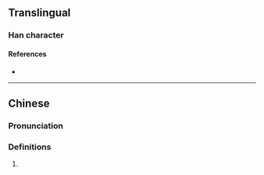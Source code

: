 {{character info/new}}
==Translingual==

===Han character===
{{Han char|rn=85|rad=水|as=20|sn=23|four=|canj=EFBF|ids=⿰氵黨}}

====References====
* {{Han ref|kx=0663.280|dkj=18790|dj=1072.160|hdz=31796.160|uh=7059|ud=28761}}

----

==Chinese==
{{zh-forms|s=𣺼}}

===Pronunciation===
{{zh-pron
|m=dǎng
|c=dong2
|mc=
|oc=
|ma=
|cat=
}}

===Definitions===
{{zh-hanzi}}

# {{rfdef|lang=zh}}